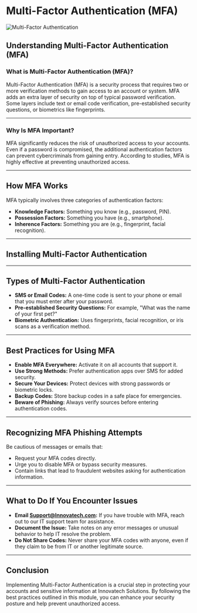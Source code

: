 # Multi-Factor Authentication (MFA)

![Multi-Factor Authentication](../assets/mfa.png)

## Understanding Multi-Factor Authentication (MFA)

### What is Multi-Factor Authentication (MFA)?

Multi-Factor Authentication (MFA) is a security process that requires two or more verification methods to gain access to an account or system. MFA adds an extra layer of security on top of typical password verification. Some layers include text or email code verification, pre-established security questions, or biometrics like fingerprints.

---

### Why Is MFA Important?

MFA significantly reduces the risk of unauthorized access to your accounts. Even if a password is compromised, the additional authentication factors can prevent cybercriminals from gaining entry. According to studies, MFA is highly effective at preventing unauthorized access.

---

## How MFA Works

MFA typically involves three categories of authentication factors:

- **Knowledge Factors:** Something you know (e.g., password, PIN).
- **Possession Factors:** Something you have (e.g., smartphone).
- **Inherence Factors:** Something you are (e.g., fingerprint, facial recognition).

---

## Installing Multi-Factor Authentication


<ImageSliderMfa 
  className="flex min-h-screen flex-col items-center justify-center"
/>

---

## Types of Multi-Factor Authentication

- **SMS or Email Codes:** A one-time code is sent to your phone or email that you must enter after your password.
- **Pre-established Security Questions:** For example, "What was the name of your first pet?"
- **Biometric Authentication:** Uses fingerprints, facial recognition, or iris scans as a verification method.

---

## Best Practices for Using MFA

- **Enable MFA Everywhere:** Activate it on all accounts that support it.
- **Use Strong Methods:** Prefer authentication apps over SMS for added security.
- **Secure Your Devices:** Protect devices with strong passwords or biometric locks.
- **Backup Codes:** Store backup codes in a safe place for emergencies.
- **Beware of Phishing:** Always verify sources before entering authentication codes.

---

## Recognizing MFA Phishing Attempts

Be cautious of messages or emails that:

- Request your MFA codes directly.
- Urge you to disable MFA or bypass security measures.
- Contain links that lead to fraudulent websites asking for authentication information.

---

## What to Do If You Encounter Issues

- **Email Support@Innovatech.com:** If you have trouble with MFA, reach out to our IT support team for assistance.
- **Document the Issue:** Take notes on any error messages or unusual behavior to help IT resolve the problem.
- **Do Not Share Codes:** Never share your MFA codes with anyone, even if they claim to be from IT or another legitimate source.

---

## Conclusion

Implementing Multi-Factor Authentication is a crucial step in protecting your accounts and sensitive information at Innovatech Solutions. By following the best practices outlined in this module, you can enhance your security posture and help prevent unauthorized access.
